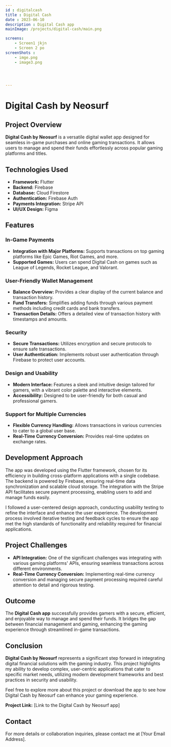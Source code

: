 ```yaml
---
id : digitalcash
title : Digital Cash
date : 2023-06-10
description : Digital Cash app 
mainImage: /projects/digital-cash/main.png

screens:
    - Screen1 jkjn 
    - Screen 2 po
screenShots :
    - imge.png
    - image3.png 


 

---
```


# Digital Cash by Neosurf

## Project Overview

**Digital Cash by Neosurf** is a versatile digital wallet app designed for seamless in-game purchases and online gaming transactions. It allows users to manage and spend their funds effortlessly across popular gaming platforms and titles.

## Technologies Used

- **Framework:** Flutter
- **Backend:** Firebase
- **Database:** Cloud Firestore
- **Authentication:** Firebase Auth
- **Payments Integration:** Stripe API
- **UI/UX Design:** Figma

## Features

### In-Game Payments

- **Integration with Major Platforms:** Supports transactions on top gaming platforms like Epic Games, Riot Games, and more.
- **Supported Games:** Users can spend Digital Cash on games such as League of Legends, Rocket League, and Valorant.

### User-Friendly Wallet Management

- **Balance Overview:** Provides a clear display of the current balance and transaction history.
- **Fund Transfers:** Simplifies adding funds through various payment methods including credit cards and bank transfers.
- **Transaction Details:** Offers a detailed view of transaction history with timestamps and amounts.

### Security

- **Secure Transactions:** Utilizes encryption and secure protocols to ensure safe transactions.
- **User Authentication:** Implements robust user authentication through Firebase to protect user accounts.

### Design and Usability

- **Modern Interface:** Features a sleek and intuitive design tailored for gamers, with a vibrant color palette and interactive elements.
- **Accessibility:** Designed to be user-friendly for both casual and professional gamers.

### Support for Multiple Currencies

- **Flexible Currency Handling:** Allows transactions in various currencies to cater to a global user base.
- **Real-Time Currency Conversion:** Provides real-time updates on exchange rates.

## Development Approach

The app was developed using the Flutter framework, chosen for its efficiency in building cross-platform applications with a single codebase. The backend is powered by Firebase, ensuring real-time data synchronization and scalable cloud storage. The integration with the Stripe API facilitates secure payment processing, enabling users to add and manage funds easily.

I followed a user-centered design approach, conducting usability testing to refine the interface and enhance the user experience. The development process involved iterative testing and feedback cycles to ensure the app met the high standards of functionality and reliability required for financial applications.

## Project Challenges

- **API Integration:** One of the significant challenges was integrating with various gaming platforms' APIs, ensuring seamless transactions across different environments.
- **Real-Time Currency Conversion:** Implementing real-time currency conversion and managing secure payment processing required careful attention to detail and rigorous testing.

## Outcome

The **Digital Cash app** successfully provides gamers with a secure, efficient, and enjoyable way to manage and spend their funds. It bridges the gap between financial management and gaming, enhancing the gaming experience through streamlined in-game transactions.

## Conclusion

**Digital Cash by Neosurf** represents a significant step forward in integrating digital financial solutions with the gaming industry. This project highlights my ability to develop complex, user-centric applications that cater to specific market needs, utilizing modern development frameworks and best practices in security and usability.

Feel free to explore more about this project or download the app to see how Digital Cash by Neosurf can enhance your gaming experience.

**Project Link:** [Link to the Digital Cash by Neosurf app]

## Contact

For more details or collaboration inquiries, please contact me at [Your Email Address].
